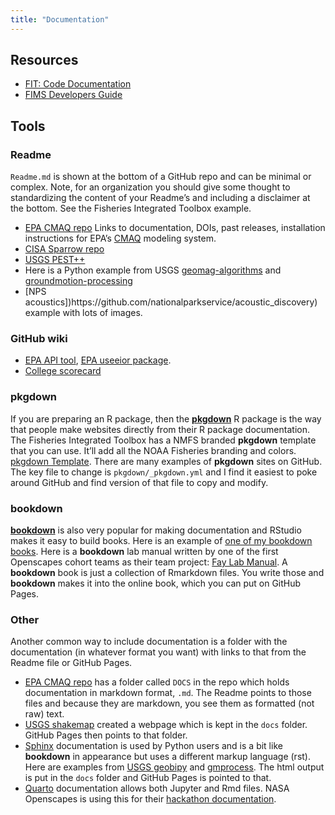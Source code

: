 ```yaml
---
title: "Documentation"
---
```


## Resources

* [FIT: Code Documentation](https://noaa-fisheries-integrated-toolbox.github.io/resources/best-practices/code-documentation/)
* [FIMS Developers Guide](https://noaa-fims.github.io/collaborative_workflow/)

## Tools 

### Readme

`Readme.md` is shown at the bottom of a GitHub repo and can be minimal or complex. Note, for an organization you should give some thought to standardizing the content of your Readme's and including a disclaimer at the bottom. See the Fisheries Integrated Toolbox example.

* [EPA CMAQ repo](https://github.com/USEPA/CMAQ) Links to documentation, DOIs, past releases, installation instructions for EPA's [CMAQ](https://www.epa.gov/cmaq) modeling system.
* [CISA Sparrow repo](https://github.com/cisagov/Sparrow)
* [USGS PEST++](https://github.com/usgs/pestpp)
* Here is a Python example from USGS [geomag-algorithms](https://github.com/usgs/geomag-algorithms) and [groundmotion-processing](https://github.com/usgs/groundmotion-processing)
* [NPS acoustics])https://github.com/nationalparkservice/acoustic_discovery) example with lots of images.

### GitHub wiki

* [EPA API tool](https://github.com/USEPA/USEEIO_API), [EPA useeior package](https://github.com/USEPA/useeior/wiki). 
* [College scorecard](https://github.com/RTICWDT/college-scorecard/wiki)

### **pkgdown**

If you are preparing an R package, then the [**pkgdown**](https://pkgdown.r-lib.org/) R package is the way that people make websites directly from their R package documentation. The Fisheries Integrated Toolbox has a NMFS branded **pkgdown** template that you can use. It'll add all the NOAA Fisheries branding and colors.  [pkgdown Template](https://github.com/nmfs-fish-tools/pkgdownTemplate). There are many examples of **pkgdown** sites on GitHub. The key file to change is `pkgdown/_pkgdown.yml` and I find it easiest to poke around GitHub and find version of that file to copy and modify.

### **bookdown**

[**bookdown**](https://bookdown.org/) is also very popular for making documentation and RStudio makes it easy to build books. Here is an example of [one of my bookdown books](https://nwfsc-timeseries.github.io/atsa-labs/). Here is a **bookdown** lab manual written by one of the first Openscapes cohort teams as their team project: [Fay Lab Manual](https://thefaylab.github.io/lab-manual/). A **bookdown** book is just a collection of Rmarkdown files. You write those and **bookdown** makes it into the online book, which you can put on GitHub Pages.

### Other

Another common way to include documentation is a folder with the documentation (in whatever format you want) with links to that from the Readme file or GitHub Pages.

* [EPA CMAQ repo](https://github.com/USEPA/CMAQ) has a folder called `DOCS` in the repo which holds documentation in markdown format, `.md`. The Readme points to those files and because they are markdown, you see them as formatted (not raw) text.
* [USGS shakemap](http://usgs.github.io/shakemap/) created a webpage which is kept in the `docs` folder. GitHub Pages then points to that folder.
* [Sphinx](http://sphinx-doc.org/) documentation is used by Python users and is a bit like **bookdown** in appearance but uses a different markup language (rst). Here are examples from [USGS geobipy](https://usgs.github.io/geobipy/) and [gmprocess](https://gmprocess.readthedocs.io/en/latest/index.html). The html output is put in the `docs` folder and GitHub Pages is pointed to that.
* [Quarto](https://quarto.org/) documentation allows both Jupyter and Rmd files. NASA Openscapes is using this for their [hackathon documentation](https://nasa-openscapes.github.io/2021-Cloud-Hackathon/).
